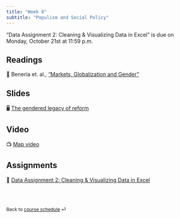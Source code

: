 ```yaml
---
title: "Week 8"
subtitle: "Populism and Social Policy"
---
```


::: callout-important
"Data Assignment 2: Cleaning & Visualizing Data in Excel" is due on
Monday, October 21st at 11:59 p.m.
:::

## Readings

📖 Benería et. al., ["Markets, Globalization and
Gender"](https://eresgw-wrlc-org.proxygw.wrlc.org/x/docs/gelm/teitelbaum_emmanuel/LourdesChapter3.pdf)

## Slides

🖥️ [The gendered legacy of reform](/slides/lecture-7.2.html)

## Video

📺 [Map video](https://www.youtube.com/watch?v=ixjWeXbYVl0&t=44s)

## Assignments

🧮 [Data Assignment 2: Cleaning & Visualizing Data in
Excel](/assignments/data-assignment-2.html)

<br><br>

::: {style="font-size: 0.875em;"}
Back to [course schedule](/ "Course schedule") ⏎
:::
